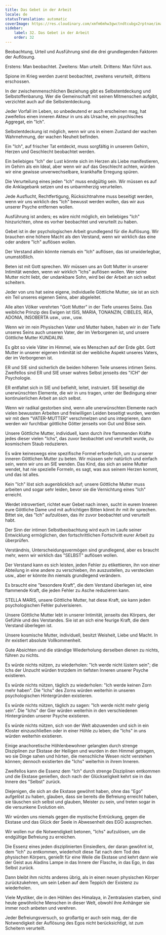 ```yaml
---
title: Das Gebet in der Arbeit
locale: de
statusTranslation: automatic
coverImage: https://res.cloudinary.com/xmfm6mhw3gwctndtcubgx2rptnae/image/upload/v1740468922/small_cover_tratado_de_psicologia_revolucionaria_a4c0dca4e0.webp
sidebar:
    label: 32. Das Gebet in der Arbeit
    order: 32
---
```

Beobachtung, Urteil und Ausführung sind die drei grundlegenden Faktoren der Auflösung.

Erstens: Man beobachtet. Zweitens: Man urteilt. Drittens: Man führt aus.

Spione im Krieg werden zuerst beobachtet, zweitens verurteilt, drittens erschossen.

In der zwischenmenschlichen Beziehung gibt es Selbstentdeckung und Selbstoffenbarung. Wer die Gemeinschaft mit seinen Mitmenschen aufgibt, verzichtet auch auf die Selbstentdeckung.

Jeder Vorfall im Leben, so unbedeutend er auch erscheinen mag, hat zweifellos einen inneren Akteur in uns als Ursache, ein psychisches Aggregat, ein "Ich".

Selbstentdeckung ist möglich, wenn wir uns in einem Zustand der wachen Wahrnehmung, der wachen Neuheit befinden.

Ein "Ich", auf frischer Tat entdeckt, muss sorgfältig in unserem Gehirn, Herzen und Geschlecht beobachtet werden.

Ein beliebiges "Ich" der Lust könnte sich im Herzen als Liebe manifestieren, im Gehirn als ein Ideal, aber wenn wir auf das Geschlecht achten, würden wir eine gewisse unverwechselbare, krankhafte Erregung spüren.

Die Verurteilung eines jeden "Ich" muss endgültig sein. Wir müssen es auf die Anklagebank setzen und es unbarmherzig verurteilen.

Jede Ausflucht, Rechtfertigung, Rücksichtnahme muss beseitigt werden, wenn wir uns wirklich des "Ich" bewusst werden wollen, das wir aus unserer Psyche entfernen wollen.

Ausführung ist anders; es wäre nicht möglich, ein beliebiges "Ich" hinzurichten, ohne es vorher beobachtet und verurteilt zu haben.

Gebet ist in der psychologischen Arbeit grundlegend für die Auflösung. Wir brauchen eine höhere Macht als den Verstand, wenn wir wirklich das eine oder andere "Ich" auflösen wollen.

Der Verstand allein könnte niemals ein "Ich" auflösen, das ist unwiderlegbar, unumstößlich.

Beten ist mit Gott sprechen. Wir müssen uns an Gott Mutter in unserer Intimität wenden, wenn wir wirklich "Ichs" auflösen wollen. Wer seine Mutter nicht liebt, der undankbare Sohn, wird bei der Arbeit an sich selbst scheitern.

Jeder von uns hat seine eigene, individuelle Göttliche Mutter, sie ist an sich ein Teil unseres eigenen Seins, aber abgeleitet.

Alle alten Völker verehrten "Gott Mutter" in der Tiefe unseres Seins. Das weibliche Prinzip des Ewigen ist ISIS, MARIA, TONANZIN, CIBELES, REA, ADONIA, INSOBERTA usw., usw., usw.

Wenn wir im rein Physischen Vater und Mutter haben, haben wir in der Tiefe unseres Seins auch unseren Vater, der im Verborgenen ist, und unsere Göttliche Mutter KUNDALINI.

Es gibt so viele Väter im Himmel, wie es Menschen auf der Erde gibt. Gott Mutter in unserer eigenen Intimität ist der weibliche Aspekt unseres Vaters, der im Verborgenen ist.

ER und SIE sind sicherlich die beiden höheren Teile unseres intimen Seins. Zweifellos sind ER und SIE unser wahres Selbst jenseits des "ICH" der Psychologie.

ER entfaltet sich in SIE und befiehlt, leitet, instruiert. SIE beseitigt die unerwünschten Elemente, die wir in uns tragen, unter der Bedingung einer kontinuierlichen Arbeit an sich selbst.

Wenn wir radikal gestorben sind, wenn alle unerwünschten Elemente nach vielen bewussten Arbeiten und freiwilligen Leiden beseitigt wurden, werden wir mit dem "VATER-MUTTER" verschmelzen und uns integrieren, dann werden wir furchtbar göttliche Götter jenseits von Gut und Böse sein.

Unsere Göttliche Mutter, individuell, kann durch ihre flammenden Kräfte jedes dieser vielen "Ichs", das zuvor beobachtet und verurteilt wurde, zu kosmischem Staub reduzieren.

Es wäre keineswegs eine spezifische Formel erforderlich, um zu unserer inneren Göttlichen Mutter zu beten. Wir müssen sehr natürlich und einfach sein, wenn wir uns an SIE wenden. Das Kind, das sich an seine Mutter wendet, hat nie spezielle Formeln, es sagt, was aus seinem Herzen kommt, und das ist alles.

Kein "Ich" löst sich augenblicklich auf; unsere Göttliche Mutter muss arbeiten und sogar sehr leiden, bevor sie die Vernichtung eines "Ich" erreicht.

Werdet introvertiert, richtet euer Gebet nach innen, sucht in eurem Inneren eure Göttliche Dame und mit aufrichtigen Bitten könnt ihr mit ihr sprechen. Bittet sie, das "Ich" aufzulösen, das ihr zuvor beobachtet und verurteilt habt.

Der Sinn der intimen Selbstbeobachtung wird euch im Laufe seiner Entwicklung ermöglichen, den fortschrittlichen Fortschritt eurer Arbeit zu überprüfen.

Verständnis, Unterscheidungsvermögen sind grundlegend, aber es braucht mehr, wenn wir wirklich das "SELBST" auflösen wollen.

Der Verstand kann es sich leisten, jeden Fehler zu etikettieren, ihn von einer Abteilung in eine andere zu verschieben, ihn auszustellen, zu verstecken usw., aber er könnte ihn niemals grundlegend verändern.

Es braucht eine "besondere Kraft", die dem Verstand überlegen ist, eine flammende Kraft, die jeden Fehler zu Asche reduzieren kann.

STELLA MARIS, unsere Göttliche Mutter, hat diese Kraft, sie kann jeden psychologischen Fehler pulverisieren.

Unsere Göttliche Mutter lebt in unserer Intimität, jenseits des Körpers, der Gefühle und des Verstandes. Sie ist an sich eine feurige Kraft, die dem Verstand überlegen ist.

Unsere kosmische Mutter, individuell, besitzt Weisheit, Liebe und Macht. In ihr existiert absolute Vollkommenheit.

Gute Absichten und die ständige Wiederholung derselben dienen zu nichts, führen zu nichts.

Es würde nichts nützen, zu wiederholen: "Ich werde nicht lüstern sein"; die Ichs der Unzucht würden trotzdem im tiefsten Inneren unserer Psyche existieren.

Es würde nichts nützen, täglich zu wiederholen: "Ich werde keinen Zorn mehr haben". Die "Ichs" des Zorns würden weiterhin in unseren psychologischen Hintergründen existieren.

Es würde nichts nützen, täglich zu sagen: "Ich werde nicht mehr gierig sein". Die "Ichs" der Gier würden weiterhin in den verschiedenen Hintergründen unserer Psyche existieren.

Es würde nichts nützen, sich von der Welt abzuwenden und sich in ein Kloster einzuschließen oder in einer Höhle zu leben; die "Ichs" in uns würden weiterhin existieren.

Einige anachoretische Höhlenbewohner gelangten durch strenge Disziplinen zur Ekstase der Heiligen und wurden in den Himmel getragen, wo sie Dinge sahen und hörten, die menschliche Wesen nicht verstehen können; dennoch existierten die "Ichs" weiterhin in ihrem Inneren.

Zweifellos kann die Essenz dem "Ich" durch strenge Disziplinen entkommen und die Ekstase genießen, doch nach der Glückseligkeit kehrt sie in das Innere des "Selbst" zurück.

Diejenigen, die sich an die Ekstase gewöhnt haben, ohne das "Ego" aufgelöst zu haben, glauben, dass sie bereits die Befreiung erreicht haben, sie täuschen sich selbst und glauben, Meister zu sein, und treten sogar in die versunkene Evolution ein.

Wir würden uns niemals gegen die mystische Entrückung, gegen die Ekstase und das Glück der Seele in Abwesenheit des EGO aussprechen.

Wir wollen nur die Notwendigkeit betonen, "Ichs" aufzulösen, um die endgültige Befreiung zu erreichen.

Die Essenz eines jeden disziplinierten Einsiedlers, der daran gewöhnt ist, dem "Ich" zu entkommen, wiederholt diese Tat nach dem Tod des physischen Körpers, genießt für eine Weile die Ekstase und kehrt dann wie der Geist aus Aladins Lampe in das Innere der Flasche, in das Ego, in das Selbst zurück.

Dann bleibt ihm nichts anderes übrig, als in einen neuen physischen Körper zurückzukehren, um sein Leben auf dem Teppich der Existenz zu wiederholen.

Viele Mystiker, die in den Höhlen des Himalaya, in Zentralasien starben, sind heute gewöhnliche Menschen in dieser Welt, obwohl ihre Anhänger sie immer noch anbeten und verehren.

Jeder Befreiungsversuch, so großartig er auch sein mag, der die Notwendigkeit der Auflösung des Egos nicht berücksichtigt, ist zum Scheitern verurteilt.

